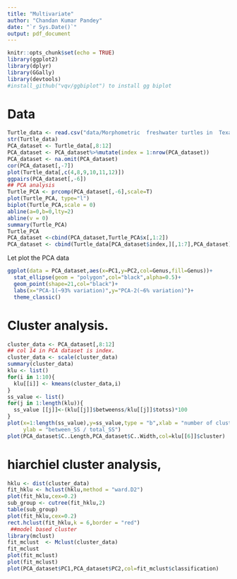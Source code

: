 ```yaml
---
title: "Multivariate"
author: "Chandan Kumar Pandey"
date: "`r Sys.Date()`"
output: pdf_document
---
```


```r
knitr::opts_chunk$set(echo = TRUE)
library(ggplot2)
library(dplyr)
library(GGally)
library(devtools)
#install_github("vqv/ggbiplot") to install gg biplot
```


# Data 

```r
Turtle_data <- read.csv("data/Morphometric  freshwater turtles in  Texas.csv")
str(Turtle_data)
PCA_dataset <- Turtle_data[,8:12]
PCA_dataset <- PCA_dataset%>%mutate(index = 1:nrow(PCA_dataset))
PCA_dataset <- na.omit(PCA_dataset)
cor(PCA_dataset[,-7])
plot(Turtle_data[,c(4,8,9,10,11,12)])
ggpairs(PCA_dataset[,-6])
## PCA analysis
Turtle_PCA <- prcomp(PCA_dataset[,-6],scale=T)
plot(Turtle_PCA, type="l")
biplot(Turtle_PCA,scale = 0)
abline(a=0,b=0,lty=2)
abline(v = 0)
summary(Turtle_PCA)
Turtle_PCA
PCA_dataset <-cbind(PCA_dataset,Turtle_PCA$x[,1:2])
PCA_dataset <- cbind(Turtle_data[PCA_dataset$index,][,1:7],PCA_dataset)
```



Let plot the PCA data

```r
ggplot(data = PCA_dataset,aes(x=PC1,y=PC2,col=Genus,fill=Genus))+
  stat_ellipse(geom = "polygon",col="black",alpha=0.5)+
  geom_point(shape=21,col="black")+
  labs(x="PCA-1(~93% variation)",y="PCA-2(~6% variation)")+
  theme_classic()

```

# Cluster analysis. 

```r
cluster_data <- PCA_dataset[,8:12]
## col 14 in PCA dataset is index. 
cluster_data <- scale(cluster_data)
summary(cluster_data)
klu <- list()
for(i in 1:10){
  klu[[i]] <- kmeans(cluster_data,i)
}
ss_value <- list()
for(j in 1:length(klu)){
  ss_value [[j]]<-(klu[[j]]$betweenss/klu[[j]]$totss)*100
}
plot(x=1:length(ss_value),y=ss_value,type = "b",xlab = "number of cluster",
     ylab = "between_SS / total_SS")
plot(PCA_dataset$C..Length,PCA_dataset$C..Width,col=klu[[6]]$cluster)
```

# hiarchiel cluster analysis, 

```r
hklu <- dist(cluster_data)
fit_hklu <- hclust(hklu,method = "ward.D2")
plot(fit_hklu,cex=0.2)
sub_group <- cutree(fit_hklu,2)
table(sub_group)
plot(fit_hklu,cex=0.2)
rect.hclust(fit_hklu,k = 6,border = "red")
 ##model based cluster
library(mclust)
fit_mclust  <- Mclust(cluster_data)
fit_mclust
plot(fit_mclust)
plot(fit_mclust)
plot(PCA_dataset$PC1,PCA_dataset$PC2,col=fit_mclust$classification)
```